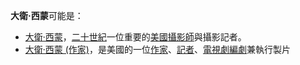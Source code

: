 '''大衛·西蒙'''可能是：
*[[大衛·西蒙|大衛·西蒙]]，[[二十世紀|二十世紀]]一位重要的[[美國|美國]][[攝影師|攝影師]]與攝影記者。
*[[大衛·西蒙_(作家)|大衛·西蒙 (作家)]]，是美國的一位[[作家|作家]]、[[記者|記者]]、[[電視劇|電視劇]][[編劇|編劇]]兼執行製片

{{Disambiguation|Cat=四字人名译名消歧义}}